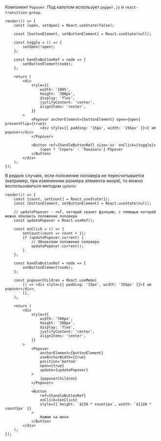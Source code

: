 Компонент `Popover`. Под капотом использует `popper.js` и `react-transition-group`.

```tsx live
render(() => {
    const [open, setOpen] = React.useState(false);

    const [buttonElement, setButtonElement] = React.useState(null);

    const toggle = () => {
        setOpen(!open);
    };

    const handleButtonRef = node => {
        setButtonElement(node);
    };

    return (
        <div
            style={{
                width: '100%',
                height: '300px',
                display: 'flex',
                justifyContent: 'center',
                alignItems: 'center',
            }}
        >
            <Popover anchorElement={buttonElement} open={open} preventFlip={true}>
                <div style={{ padding: '15px', width: '156px' }}>I am popover</div>
            </Popover>

            <Button ref={handleButtonRef} size='xs' onClick={toggle}>
                {open ? 'Скрыть' : 'Показать'} Popover
            </Button>
        </div>
    );
});
```

В редких случаях, если положение поповера не пересчитывается (например, при измененнии размера элемента-якоря),
то можно воспользоваться методом `update`:

```tsx live
render(() => {
    const [count, setCount] = React.useState(1);
    const [buttonElement, setButtonElement] = React.useState(null);

    // updatePopover - ref, который хранит функцию, с помощью которой можно обновить положение поповера
    const updatePopover = React.useRef();

    const onClick = () => {
        setCount(count => count + 1);
        if (updatePopover.current) {
            // Обновляем положение поповера
            updatePopover.current();
        }
    };

    const handleButtonRef = node => {
        setButtonElement(node);
    };

    const popoverChildren = React.useMemo(
        () => <div style={{ padding: '15px', width: '156px' }}>I am popover</div>,
        [],
    );

    return (
        <div
            style={{
                width: '700px',
                height: '300px',
                display: 'flex',
                justifyContent: 'center',
                alignItems: 'center',
            }}
        >
            <Popover
                anchorElement={buttonElement}
                useAnchorWidth={true}
                position='bottom'
                open={true}
                update={updatePopover}
            >
                {popoverChildren}
            </Popover>

            <Button
                ref={handleButtonRef}
                onClick={onClick}
                style={{ height: `${56 * count}px`, width: `${128 * count}px` }}
            >
                Нажми на меня
            </Button>
        </div>
    );
});
```
